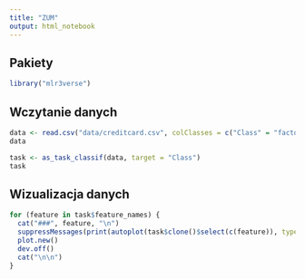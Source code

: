 ```yaml
---
title: "ZUM"
output: html_notebook
---
```


## Pakiety

```r
library("mlr3verse")
```

## Wczytanie danych

```r
data <- read.csv("data/creditcard.csv", colClasses = c("Class" = "factor"))
data
```

```r
task <- as_task_classif(data, target = "Class")
task
```
## Wizualizacja danych {.tabset}

```r
for (feature in task$feature_names) {
  cat("###", feature, "\n")
  suppressMessages(print(autoplot(task$clone()$select(c(feature)), type = "pairs")))
  plot.new()
  dev.off()
  cat("\n\n")
}
```

